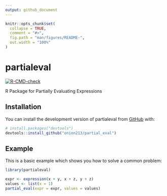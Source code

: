 ```yaml
---
output: github_document
---
```


<!-- README.md is generated from README.Rmd. Please edit that file -->

```r
knitr::opts_chunk$set(
  collapse = TRUE,
  comment = "#>",
  fig.path = "man/figures/README-",
  out.width = "100%"
)
```

# partialeval

<!-- badges: start -->
[![R-CMD-check](https://github.com/onion213/partial_eval/actions/workflows/R-CMD-check.yaml/badge.svg)](https://github.com/onion213/partial_eval/actions/workflows/R-CMD-check.yaml)
<!-- badges: end -->

R Package for Partially Evaluating Expressions

## Installation

You can install the development version of partialeval from [GitHub](https://github.com/) with:

``` r
# install.packages("devtools")
devtools::install_github("onion213/partial_eval")
```

## Example

This is a basic example which shows you how to solve a common problem:

```r
library(partialeval)

expr <- expression(x + y, x + z, y + z)
values <- list(x = 1)
partial_eval(expr = expr, values = values)
```
